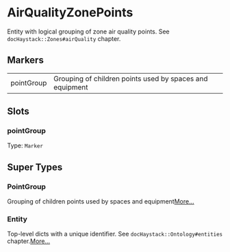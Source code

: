 # AirQualityZonePoints
Entity with logical grouping of zone air quality points.
See `docHaystack::Zones#airQuality` chapter.
## Markers
<table>
<tbody>
<tr>
<td className='p-2 align-top'><span className='bg-sky-200 rounded-md px-3 py-1 text-sky-700 block font-semibold text-center text-sm'>pointGroup </span></td>
<td className='p-2 align-top'>Grouping of children points used by spaces and equipment</td>
</tr>
</tbody>
</table>

## Slots

### pointGroup
Type: `Marker`



## Super Types
### PointGroup
Grouping of children points used by spaces and equipment[More...](./PointGroup)

### Entity
Top-level dicts with a unique identifier.
See `docHaystack::Ontology#entities` chapter.[More...](./Entity)


